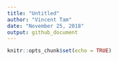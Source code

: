 ```yaml
---
title: "Untitled"
author: "Vincent Tam"
date: "November 25, 2018"
output: github_document
---
```


```r
knitr::opts_chunk$set(echo = TRUE)
```
